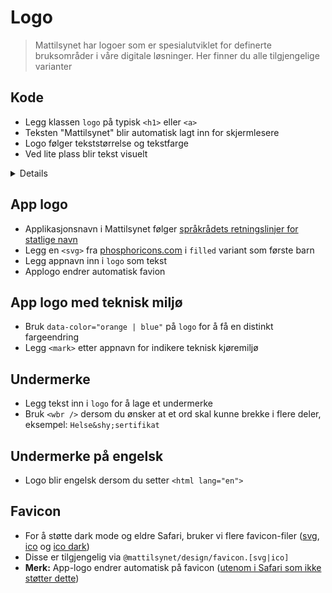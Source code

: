 
<Meta of={stories} />

# Logo
> Mattilsynet har logoer som er spesialutviklet for definerte bruksområder i våre digitale løsninger. Her finner du alle tilgjengelige varianter

## Kode
- Legg klassen `logo` på typisk `<h1>` eller `<a>`
- Teksten "Mattilsynet" blir automatisk lagt inn for skjermlesere
- Logo følger tekststørrelse og tekstfarge
- Ved lite plass blir tekst visuelt

<Details>
<Details.Summary>Opplever at logoen bare blir en firkant i Next.js eller Tailwind?</Details.Summary>

Noen versjoner av [Autoprefixer](https://github.com/postcss/autoprefixer) er vell ivrig på å prefixe `mask`.
Det er dessverre lite å gjøre med i `@mattilsynet/design`, men du kan sette `"browserlist": ["defaults and >5%"]` i din `package.json` for å unngå dette.

</Details>

<Canvas of={stories.Default} />

## App logo
- Applikasjonsnavn i Mattilsynet følger [språkrådets retningslinjer for statlige navn](https://sprakradet.no/stedsnavn-og-navn-pa-statsorgan/veiledning-om-valg-av-navn-i-staten/krav-til-og-rad-om-selve-navnet/)
- Legg en `<svg>` fra [phosphoricons.com](https://phosphoricons.com) i `filled` variant som første barn
- Legg appnavn inn i `logo` som tekst
- Applogo endrer automatisk favion
<Canvas of={stories.WithAppIcon} />

## App logo med teknisk miljø
- Bruk `data-color="orange | blue"` på `logo` for å få en distinkt fargeendring
- Legg `<mark>` etter appnavn for indikere teknisk kjøremiljø
<Canvas of={stories.WithAppIconEnvironment} />

## Undermerke
- Legg tekst inn i `logo` for å lage et undermerke
- Bruk `<wbr />` dersom du ønsker at et ord skal kunne brekke i flere deler, eksempel: `Helse&shy;sertifikat`
<Canvas of={stories.WithSubbrand} />

## Undermerke på engelsk
- Logo blir engelsk dersom du setter `<html lang="en">`
<Canvas of={stories.WithSubbrandEnglish} />

## Favicon
- For å støtte dark mode og eldre Safari, bruker vi flere favicon-filer (<a href="/favicon.svg" download>svg</a>, <a href="/favicon.ico" download>ico</a> og <a href="/favicon-dark.ico" download>ico dark</a>)
- Disse er tilgjengelig via `@mattilsynet/design/favicon.[svg|ico]`
- **Merk:** App-logo endrer automatisk på favicon ([utenom i Safari som ikke støtter dette](https://bugs.webkit.org/show_bug.cgi?id=95979#c2))
```html
<head>
  <link rel="icon" href="/favicon.svg" type="image/svg+xml" />
  <link rel="icon" href="/favicon.ico" media="(prefers-color-scheme: light)" />
  <link rel="icon" href="/favicon-dark.ico" media="(prefers-color-scheme: dark)" />
</head>
```

<CssVariables component="logo" />